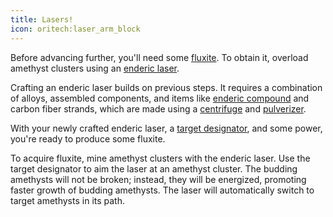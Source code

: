 ```yaml
---
title: Lasers!
icon: oritech:laser_arm_block
---
```


Before advancing further, you'll need some [fluxite](../resources/fluxite). To obtain it, overload amethyst clusters using an [enderic laser](../interaction/enderic_laser).

Crafting an enderic laser builds on previous steps. It requires a combination of alloys, assembled components, and items like [enderic compound](../resources/enderic_compound)
and carbon fiber strands, which are made using a [centrifuge](../processing/centrifuge) and [pulverizer](../processing/pulverizer).

With your newly crafted enderic laser, a [target designator](../tools/target_designator), and some power, you're ready to produce some fluxite.

To acquire fluxite, mine amethyst clusters with the enderic laser. Use the target designator to aim the laser at an amethyst cluster.
The budding amethysts will not be broken; instead, they will be energized, promoting faster growth of budding amethysts. The laser will automatically switch to target amethysts in
its path.

<center>
<ModAsset location="oritech:area/fluxite_mining" width={512} />
</center>
